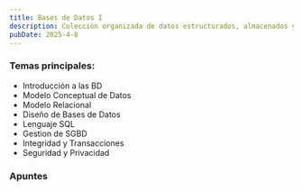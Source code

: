 ```yaml
---
title: Bases de Datos I
description: Colección organizada de datos estructurados, almacenados y gestionados electrónicamente. Las bases de datos permiten el almacenamiento, la actualización y la recuperación eficiente de la información.
pubDate: 2025-4-8
---
```


<h3 class="assignature-title">Temas principales:</h3>

- Introducción a las BD
- Modelo Conceptual de Datos
- Modelo Relacional
- Diseño de Bases de Datos
- Lenguaje SQL
- Gestion de SGBD
- Integridad y Transacciones
- Seguridad y Privacidad

<h3 class="assignature-title">Apuntes</h3>

<BaseDeDatos1 />
